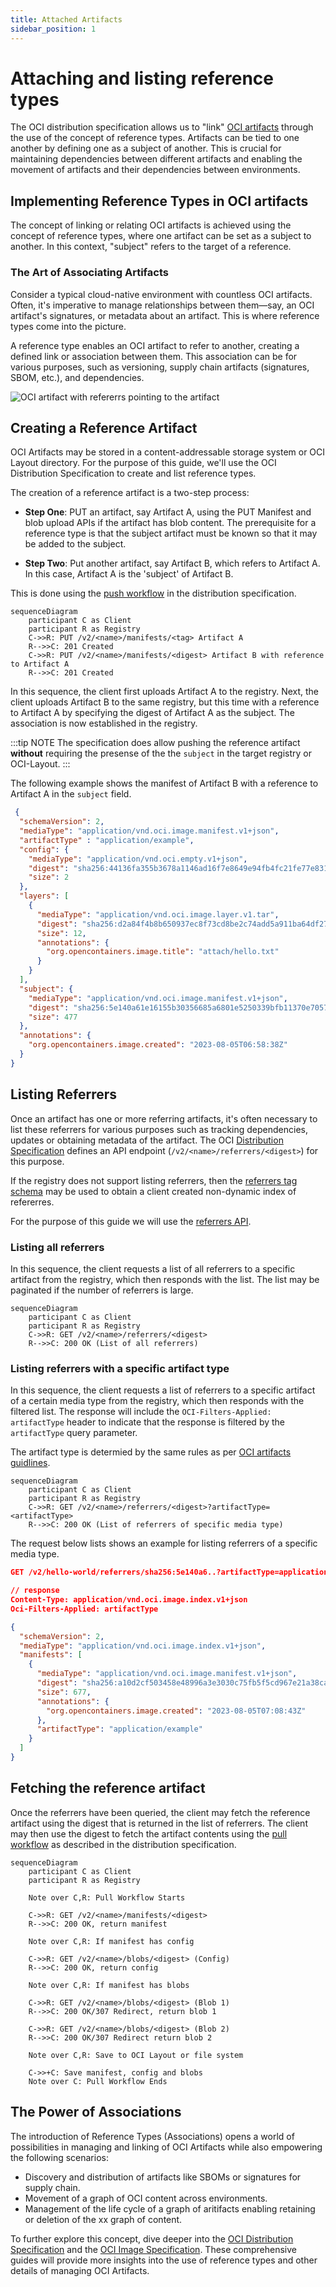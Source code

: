 ```yaml
---
title: Attached Artifacts
sidebar_position: 1
---
```


# Attaching and listing reference types

The OCI distribution specification allows us to "link" [OCI artifacts](artifact.mdx)
through the use of the concept of reference types.
Artifacts can be tied to one another by defining one as a subject of another.
This is crucial for maintaining dependencies between different artifacts and
enabling the movement of artifacts and their dependencies between environments.

## Implementing Reference Types in OCI artifacts

The concept of linking or relating OCI artifacts is achieved using the concept
of reference types, where one artifact can be set as a subject to another.
In this context, "subject" refers to the target of a reference.

### The Art of Associating Artifacts

Consider a typical cloud-native environment with countless OCI artifacts.
Often, it's imperative to manage relationships between them—say, an OCI artifact's
signatures, or metadata about an artifact. This is where reference types come into the picture.

A reference type enables an OCI artifact to refer to another, creating a defined
link or association between them. This association can be for various purposes,
such as versioning, supply chain artifacts (signatures, SBOM, etc.), and dependencies.

![OCI artifact with refererrs pointing to the artifact](/img/concepts/reftypes.png)

## Creating a Reference Artifact

OCI Artifacts may be stored in a content-addressable storage system or OCI Layout directory.
For the purpose of this guide, we'll use the OCI Distribution Specification to
create and list reference types.

The creation of a reference artifact is a two-step process:

- **Step One**: PUT an artifact, say Artifact A, using the PUT Manifest and
blob upload APIs if the artifact has blob content. The prerequisite for a reference 
type is that the subject artifact must be known so that it may be added to the subject.

- **Step Two**: Put another artifact, say Artifact B, which refers to Artifact A.
In this case, Artifact A is the 'subject' of Artifact B.

This is done using the [push workflow][push-workflow] in the distribution specification.

```mermaid
sequenceDiagram
    participant C as Client
    participant R as Registry
    C->>R: PUT /v2/<name>/manifests/<tag> Artifact A
    R-->>C: 201 Created
    C->>R: PUT /v2/<name>/manifests/<digest> Artifact B with reference to Artifact A
    R-->>C: 201 Created
```

In this sequence, the client first uploads Artifact A to the registry.
Next, the client uploads Artifact B to the same registry, but this time with a
reference to Artifact A by specifying the digest of Artifact A as the subject.
The association is now established in the registry.

:::tip NOTE
The specification does allow  pushing the reference artifact **without** requiring 
the presense of the the `subject` in the target registry or OCI-Layout. 
:::

The following example shows the manifest of Artifact B with a reference to Artifact A 
in the `subject` field.

```json
 {
  "schemaVersion": 2,
  "mediaType": "application/vnd.oci.image.manifest.v1+json",
  "artifactType" : "application/example",
  "config": {
    "mediaType": "application/vnd.oci.empty.v1+json",
    "digest": "sha256:44136fa355b3678a1146ad16f7e8649e94fb4fc21fe77e8310c060f61caaff8a",
    "size": 2
  },
  "layers": [
    {
      "mediaType": "application/vnd.oci.image.layer.v1.tar",
      "digest": "sha256:d2a84f4b8b650937ec8f73cd8be2c74add5a911ba64df27458ed8229da804a26",
      "size": 12,
      "annotations": {
        "org.opencontainers.image.title": "attach/hello.txt"
      }
    }
  ],
  "subject": {
    "mediaType": "application/vnd.oci.image.manifest.v1+json",
    "digest": "sha256:5e140a61e16155b30356685a6801e5250339bfb11370e70573d28d4ff2dc89cf",
    "size": 477
  },
  "annotations": {
    "org.opencontainers.image.created": "2023-08-05T06:58:38Z"
  }
}
```

## Listing Referrers

Once an artifact has one or more referring artifacts, it's often necessary to
list these referrers for various purposes such as tracking dependencies, updates
or obtaining metadata of the artifact.
The OCI [Distribution Specification][listing-referrers] defines an API endpoint
(`/v2/<name>/referrers/<digest>`) for this purpose.

If the registry does not support listing referrers, then the [referrers tag schema][tag-schema]
may be used to obtain a client created non-dynamic index of refererres.

For the purpose of this guide we will use the [referrers API][listing-referrers].

### Listing all referrers

In this sequence, the client requests a list of all referrers to a specific artifact
from the registry, which then responds with the list.
The list may be paginated if the number of referrers is large.

```mermaid
sequenceDiagram
    participant C as Client
    participant R as Registry
    C->>R: GET /v2/<name>/referrers/<digest>
    R-->>C: 200 OK (List of all referrers)
```

### Listing referrers with a specific artifact type

In this sequence, the client requests a list of referrers to a specific artifact
of a certain media type from the registry, which then responds with the filtered list.
The response will include the `OCI-Filters-Applied: artifactType` header to indicate
that the response is filtered by the `artifactType` query parameter.

The artifact type is determied by the same rules as per 
[OCI artifacts guidlines](artifact.mdx#determining-the-artifact-type).

```mermaid
sequenceDiagram
    participant C as Client
    participant R as Registry
    C->>R: GET /v2/<name>/referrers/<digest>?artifactType=<artifactType>
    R-->>C: 200 OK (List of referrers of specific media type)
```

The request below lists shows an example for listing referrers of a specific media type.

```json
GET /v2/hello-world/referrers/sha256:5e140a6..?artifactType=application%2Fexample HTTP/1.1

// response
Content-Type: application/vnd.oci.image.index.v1+json
Oci-Filters-Applied: artifactType

{
  "schemaVersion": 2,
  "mediaType": "application/vnd.oci.image.index.v1+json",
  "manifests": [
    {
      "mediaType": "application/vnd.oci.image.manifest.v1+json",
      "digest": "sha256:a10d2cf503458e48996a3e3030c75fb5f5cd967e21a38ca69ce6c1e1dee5fd27",
      "size": 677,
      "annotations": {
        "org.opencontainers.image.created": "2023-08-05T07:08:43Z"
      },
      "artifactType": "application/example"
    }
  ]
}
```

## Fetching the reference artifact

Once the referrers have been queried, the client may fetch the reference artifact
using the digest that is returned in the list of referrers.
The client may then use the digest to fetch the artifact contents using the
[pull workflow][pull-workflow] as described in the distribution specification.

```mermaid
sequenceDiagram
    participant C as Client
    participant R as Registry

    Note over C,R: Pull Workflow Starts

    C->>R: GET /v2/<name>/manifests/<digest>
    R-->>C: 200 OK, return manifest

    Note over C,R: If manifest has config

    C->>R: GET /v2/<name>/blobs/<digest> (Config)
    R-->>C: 200 OK, return config

    Note over C,R: If manifest has blobs

    C->>R: GET /v2/<name>/blobs/<digest> (Blob 1)
    R-->>C: 200 OK/307 Redirect, return blob 1

    C->>R: GET /v2/<name>/blobs/<digest> (Blob 2)
    R-->>C: 200 OK/307 Redirect return blob 2

    Note over C,R: Save to OCI Layout or file system

    C->>+C: Save manifest, config and blobs 
    Note over C: Pull Workflow Ends
```

## The Power of Associations

The introduction of Reference Types (Associations) opens a world of possibilities in
managing and linking of OCI Artifacts while also empowering the following scenarios: 

- Discovery and distribution of artifacts like SBOMs or signatures for supply chain. 
- Movement of a graph of OCI content across environments. 
- Management of the life cycle of a graph of aritifacts enabling retaining or deletion
of the xx graph of content.

To further explore this concept, dive deeper into the 
[OCI Distribution Specification][distribution-spec] and the [OCI Image Specification][image-spec].
These comprehensive guides will provide more insights into the use of 
reference types and other details of managing OCI Artifacts.

[listing-referrers]: https://github.com/opencontainers/distribution-spec/blob/v1.1.0-rc3/spec.md#listing-referrers
[pull-workflow]: https://github.com/opencontainers/distribution-spec/blob/v1.1.0-rc3/spec.md#pull
[push-workflow]: https://github.com/opencontainers/distribution-spec/blob/v1.1.0-rc3/spec.md#push
[tag-schema]: https://github.com/opencontainers/distribution-spec/blob/v1.1.0-rc3/spec.md#referrers-tag-schema
[distribution-spec]: https://github.com/opencontainers/distribution-spec/blob/v1.1.0-rc3/spec.md
[image-spec]: https://github.com/opencontainers/image-spec/blob/v1.1.0-rc4/spec.md